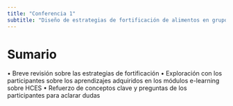```yaml
---
title: "Conferencia 1"
subtitle: "Diseño de estrategias de fortificación de alimentos en grupos poblacionales específicos y las metodologías HCES"
---
```


# Sumario

• Breve revisión sobre las estrategias de fortificación • Exploración con los participantes sobre los aprendizajes adquiridos en los módulos e-learning sobre HCES • Refuerzo de conceptos clave y preguntas de los participantes para aclarar dudas
